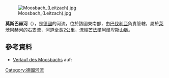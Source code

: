 {{Coord|47.83050|N|11.88209|E|display=title}}
[[Image:Moosbach_(Leitzach).jpg|right]]

'''莫斯巴赫河'''（{{lang-de|Moosbach}}），是[[德國|德國]]的河流，位於該國東南部，由[[巴伐利亞|巴伐利亞]]負責管轄，屬於[[萊茨阿赫河|萊茨阿赫河]]的右支流，河道全長2公里，流經[[芒法爾阿爾卑斯山脈|芒法爾阿爾卑斯山脈]]。

==參考資料==
* [https://v.bayern.de/dCvPJ Verlauf des Moosbachs] auf: {{GeoQuelle|DE-BY|BV|ref=nein}}

{{Germany-geo-stub}}
[[Category:德國河流|Category:德國河流]]